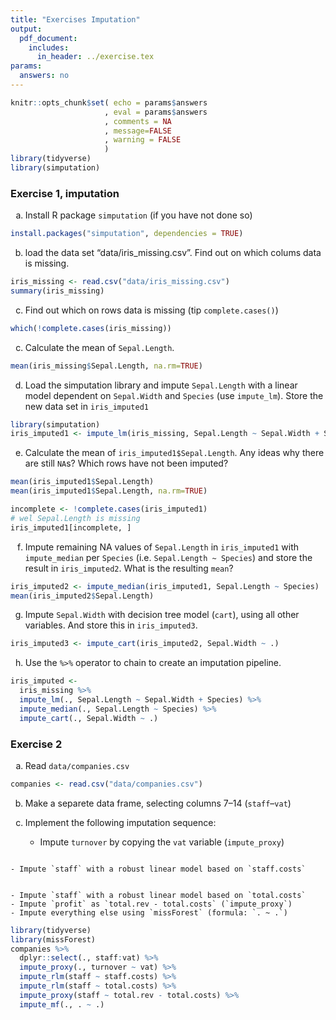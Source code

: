 ```yaml
---
title: "Exercises Imputation"
output: 
  pdf_document:
    includes:
      in_header: ../exercise.tex
params:
  answers: no
---
```


```r
knitr::opts_chunk$set( echo = params$answers
                     , eval = params$answers
                     , comments = NA
                     , message=FALSE
                     , warning = FALSE
                     )
library(tidyverse)
library(simputation)
```


### Exercise 1, imputation

a) Install R package `simputation` (if you have not done so)

```r
install.packages("simputation", dependencies = TRUE)
```

b) load the data set "data/iris_missing.csv". 
Find out on which colums data is missing. 

```r
iris_missing <- read.csv("data/iris_missing.csv")
summary(iris_missing)
```

c) Find out which on rows data is missing (tip `complete.cases()`)

```r
which(!complete.cases(iris_missing))
```


c) Calculate the mean of `Sepal.Length`.

```r
mean(iris_missing$Sepal.Length, na.rm=TRUE)
```


d) Load the simputation library and impute `Sepal.Length` with a linear model dependent
on `Sepal.Width` and `Species` (use `impute_lm`). Store the new data set in 
`iris_imputed1`

```r
library(simputation)
iris_imputed1 <- impute_lm(iris_missing, Sepal.Length ~ Sepal.Width + Species)
```


e) Calculate the mean of `iris_imputed1$Sepal.Length`. Any ideas why there are still `NA`s? Which rows have not been imputed?

```r
mean(iris_imputed1$Sepal.Length)
mean(iris_imputed1$Sepal.Length, na.rm=TRUE)

incomplete <- !complete.cases(iris_imputed1)
# wel Sepal.Length is missing
iris_imputed1[incomplete, ]
```


f) Impute remaining NA values of  `Sepal.Length` in `iris_imputed1` with `impute_median` per `Species` (i.e. `Sepal.Length ~ Species`) and store the result in `iris_imputed2`. 
What is the resulting `mean`?

```r
iris_imputed2 <- impute_median(iris_imputed1, Sepal.Length ~ Species)
mean(iris_imputed2$Sepal.Length)
```


g) Impute `Sepal.Width` with decision tree model (`cart`), using all other variables.
And store this in `iris_imputed3`.

```r
iris_imputed3 <- impute_cart(iris_imputed2, Sepal.Width ~ .)
```


h) Use the `%>%` operator to chain to create an imputation pipeline.

```r
iris_imputed <- 
  iris_missing %>% 
  impute_lm(., Sepal.Length ~ Sepal.Width + Species) %>% 
  impute_median(., Sepal.Length ~ Species) %>% 
  impute_cart(., Sepal.Width ~ .)
```


### Exercise 2

a) Read `data/companies.csv`

```r
companies <- read.csv("data/companies.csv")
```


b) Make a separete data frame, selecting columns 7--14 (`staff`--`vat`)

c) Implement the following imputation sequence:
    - Impute `turnover` by copying the `vat` variable (`impute_proxy`)
    
```r
```
    
    - Impute `staff` with a robust linear model based on `staff.costs`
    
```r

```
  
    - Impute `staff` with a robust linear model based on `total.costs`
    - Impute `profit` as `total.rev - total.costs` (`impute_proxy`)
    - Impute everything else using `missForest` (formula: `. ~ .`)
```r
library(tidyverse)
library(missForest)
companies %>% 
  dplyr::select(., staff:vat) %>% 
  impute_proxy(., turnover ~ vat) %>% 
  impute_rlm(staff ~ staff.costs) %>% 
  impute_rlm(staff ~ total.costs) %>% 
  impute_proxy(staff ~ total.rev - total.costs) %>% 
  impute_mf(., . ~ .)
```

